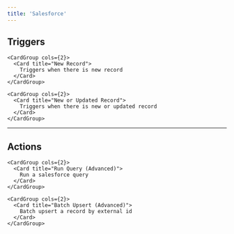 ```yaml
---
title: 'Salesforce'
---
```


## Triggers


    <CardGroup cols={2}>
      <Card title="New Record">
        Triggers when there is new record
      </Card>
    </CardGroup>
  
    <CardGroup cols={2}>
      <Card title="New or Updated Record">
        Triggers when there is new or updated record
      </Card>
    </CardGroup>
  

---

## Actions


    <CardGroup cols={2}>
      <Card title="Run Query (Advanced)">
        Run a salesforce query
      </Card>
    </CardGroup>
  
    <CardGroup cols={2}>
      <Card title="Batch Upsert (Advanced)">
        Batch upsert a record by external id
      </Card>
    </CardGroup>
  
